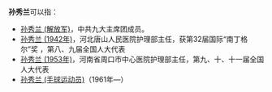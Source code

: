 '''孙秀兰'''可以指：
* [[孙秀兰_(解放军)|孙秀兰 (解放军)]]，中共九大主席团成员。
* [[孙秀兰_(1942年)|孙秀兰 (1942年)]]，河北唐山人民医院护理部主任，获第32届国际“南丁格尔”奖 ，第八、九届全国人大代表
* [[孙秀兰_(1953年)|孙秀兰 (1953年)]]，河南省周口市中心医院护理部主任，第九、十、十一届全国人大代表
* [[孙秀兰_(手球运动员)|孙秀兰 (手球运动员)]]（1961年—）

{{disambig}}